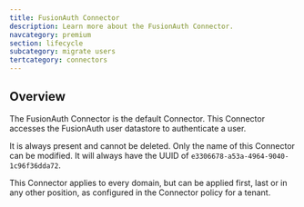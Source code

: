 ```yaml
---
title: FusionAuth Connector
description: Learn more about the FusionAuth Connector.
navcategory: premium
section: lifecycle
subcategory: migrate users
tertcategory: connectors
---
```


## Overview

The FusionAuth Connector is the default Connector. This Connector accesses the FusionAuth user datastore to authenticate a user. 

It is always present and cannot be deleted. Only the name of this Connector can be modified. It will always have the UUID of `e3306678-a53a-4964-9040-1c96f36dda72`.
 
This Connector applies to every domain, but can be applied first, last or in any other position, as configured in the Connector policy for a tenant.
